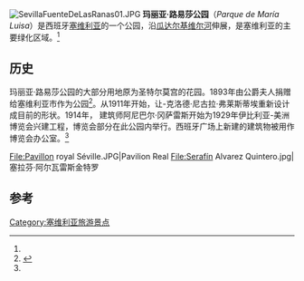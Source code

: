 [[File:SevillaFuenteDeLasRanas01.JPG|right]]
'''玛丽亚·路易莎公园'''（''Parque de María Luisa''）是西班牙[[塞维利亚|塞维利亚]]的一个公园，沿[[瓜达尔基维尔河|瓜达尔基维尔河]]伸展，是塞维利亚的主要绿化区域。<ref name=Seilla5/>

==历史==
玛丽亚·路易莎公园的大部分用地原为圣特尔莫宫的花园。1893年由公爵夫人捐赠给塞维利亚市作为公园<ref>{{cite web
 |url=http://www.aviewoncities.com/seville/palaciosantelmo.htm
 |title=Palace of San Telmo
 |work=A view on cities
 |accessdate=2011-11-09
 |archive-date=2012-01-13
 |archive-url=https://web.archive.org/web/20120113081843/http://www.aviewoncities.com/seville/palaciosantelmo.htm
 |dead-url=no
 }}</ref>。从1911年开始，让-克洛德·尼古拉·弗莱斯蒂埃重新设计成目前的形状。1914年，
建筑师阿尼巴尔·冈萨雷斯开始为1929年伊比利亚-美洲博览会兴建工程，博览会部分在此公园内举行。西班牙广场上新建的建筑物被用作博览会办公室。<ref Name=Seilla5/>

<gallery widths=150px heights=250px>
File:Pavillon royal Séville.JPG|Pavilion Real
File:Serafín Alvarez Quintero.jpg|塞拉芬·阿尔瓦雷斯金特罗
</gallery>

==参考==
{{reflist |refs=
<ref name=Seilla5>{{cite web
 |url=http://www.sevilla5.com/monuments/plespana.html
 |title=(9) Plaza de España / María Luisa park
 |work=Sevilla5
 |accessdate=2011-11-09
 |archive-date=2020-08-03
 |archive-url=https://web.archive.org/web/20200803230252/http://www.sevilla5.com/monuments/plespana.html
 |dead-url=no
 }}</ref>
}}

[[Category:塞维利亚旅游景点|Category:塞维利亚旅游景点]]